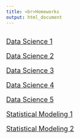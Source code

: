 ```yaml
---
title: <br>Homeworks
output: html_document
---
```

<br>
<font size="4">[Data Science 1](content/230hw1.html)

<font size="4">[Data Science 2](content/230hw2.html)

<font size="4">[Data Science 3](content/230hw3.html)

<font size="4">[Data Science 4](content/230hw4.html)

<font size="4">[Data Science 5](content/230hw5.html)

<font size="4">[Statistical Modeling 1](content/310hw1.html)

<font size="4">[Statistical Modeling 2](content/310hw2.html)
